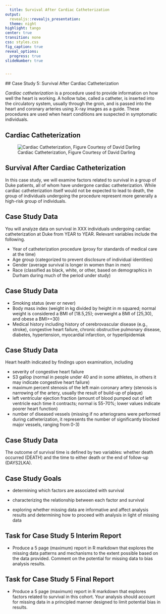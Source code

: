 ```yaml
---
  title: Survival After Cardiac Catheterization
output: 
  revealjs::revealjs_presentation:
  theme: night
highlight: tango
center: true
transition: none
css: styles.css
fig_caption: true
reveal_options:
  progress: true
slideNumber: true


---
```

  
  
  ## Case Study 5: Survival After Cardiac Catheterization
  
  *Cardiac catheterization* is a procedure used to provide information on how well the heart is working. A hollow tube, called a catheter, is inserted into the circulatory system, usually through the groin, and is passed into the heart and coronary arteries using X-ray images as a guide. These procedures are used when heart conditions are suspected in symptomatic individuals.

## Cardiac Catheterization

![Cardiac Catheterization, Figure Courtesy of David Darling](figures/cardiac_catheterization.jpg)

## Survival After Cardiac Catheterization

In this case study, we will examine factors related to survival in a group of Duke patients, all of whom have undergone cardiac catheterization. While cardiac catheterization itself would not be expected to lead to death, the group of individuals undergoing the procedure represent more generally a high-risk group of individuals.



## Case Study Data

You will analyze data on survival in XXX individuals undergoing cardiac catheterization at Duke from YEAR to YEAR. Relevant variables include the following.

- Year of catheterization procedure (proxy for standards of medical care at the time)
- Age group (categorized to prevent disclosure of individual identities)
- Gender (average survival is longer in women than in men)
- Race (classified as black, white, or other, based on demographics in Durham during much of the period under study)

## Case Study Data

- Smoking status (ever or never)
- Body mass index (weight in kg divided by height in m squared; normal weight is considered a BMI of [18.5,25); overweight a BMI of [25,30), and obese a BMI>=30)
- Medical history including history of cerebrovascular disease (e.g., stroke), congestive heart failure, chronic obstructive pulmonary disease, diabetes, hypertension, myocardial infarction, or hyperlipidemiak


## Case Study Data

Heart health indicated by findings upon examination, including

- severity of congestive heart failure
- S3 gallop (normal in people under 40 and in some athletes, in others it may indicate congestive heart failure)
- maximum percent stenosis of the left main coronary artery (stenosis is narrowing of the artery, usually the result of build-up of plaque)
- left ventricular ejection fraction (amount of blood pumped out of left ventricle each time it contracts; normal is 55-70%; lower values indicate poorer heart function)
- number of diseased vessels (missing if no arteriograms were performed during catheterization, it represents the number of significantly blocked major vessels, ranging from 0-3)

## Case Study Data

The outcome of survival time is defined by two variables: whether death occurred (DEATH) and the time to either death or the end of follow-up (DAYS2LKA).


## Case Study Goals

- determining which factors are associated with survival

- characterizing the relationship between each factor and survival

- exploring whether missing data are informative and affect analysis results and determining how to proceed with analysis in light of missing data

## Task for Case Study 5 Interim Report

- Produce a 5 page (maximum) report in R markdown that explores the missing data patterns and mechanisms to the extent possible based on the data provided. Comment on the potential for missing data to bias analysis results.

## Task for Case Study 5 Final Report

- Produce a 5 page (maximum) report in R markdown that explores factors related to survival in this cohort. Your analysis should account for missing data in a principled manner designed to limit potential bias in results.



<!---
-Jiurui post data on Sakai with data dictionary linked here; variables to include in dataset include the following:  AGE_G, GENDER, RACE_G, YRCATH_G, CHFSEV, HXCEREB, HXCHF, HXCOPD, HXDIAB, HXHTN, HXMI, HXHYL, HXSMOKE, HEIGHT_R, WEIGHT_R, (calculate BMI from height and weight),  S3, LMST, LVEF_R, NUMDZV, DEATH, DAYS2LKA
-Jiurui let me know % with missing data for each variable. Also subset to one observation per person (repeat events are included, but there should be only one death)
-NOtes: look at race by gender interaction,
- outcome should be time to death. Have Jiurui construct this bearing in mind the censoring variable


--->

